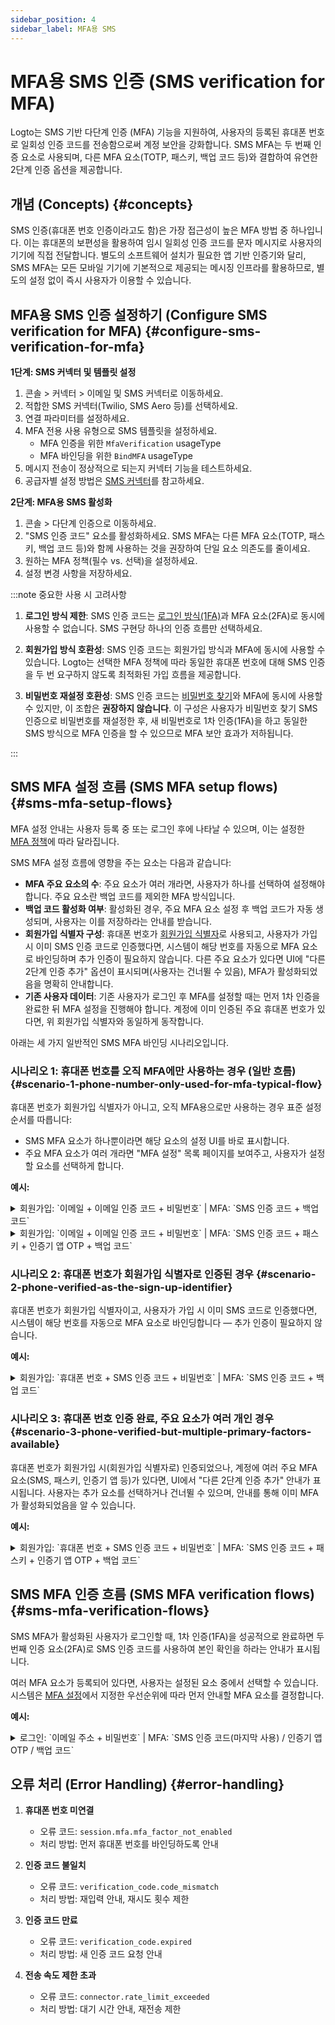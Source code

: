 ```yaml
---
sidebar_position: 4
sidebar_label: MFA용 SMS
---
```


# MFA용 SMS 인증 (SMS verification for MFA)

Logto는 SMS 기반 다단계 인증 (MFA) 기능을 지원하여, 사용자의 등록된 휴대폰 번호로 일회성 인증 코드를 전송함으로써 계정 보안을 강화합니다. SMS MFA는 두 번째 인증 요소로 사용되며, 다른 MFA 요소(TOTP, 패스키, 백업 코드 등)와 결합하여 유연한 2단계 인증 옵션을 제공합니다.

## 개념 (Concepts) \{#concepts}

SMS 인증(휴대폰 번호 인증이라고도 함)은 가장 접근성이 높은 MFA 방법 중 하나입니다. 이는 휴대폰의 보편성을 활용하여 임시 일회성 인증 코드를 문자 메시지로 사용자의 기기에 직접 전달합니다. 별도의 소프트웨어 설치가 필요한 앱 기반 인증기와 달리, SMS MFA는 모든 모바일 기기에 기본적으로 제공되는 메시징 인프라를 활용하므로, 별도의 설정 없이 즉시 사용자가 이용할 수 있습니다.

## MFA용 SMS 인증 설정하기 (Configure SMS verification for MFA) \{#configure-sms-verification-for-mfa}

**1단계: SMS 커넥터 및 템플릿 설정**

1. <CloudLink to="/connectors/passwordless">콘솔 > 커넥터 > 이메일 및 SMS 커넥터</CloudLink>로
   이동하세요.
2. 적합한 SMS 커넥터(Twilio, SMS Aero 등)를 선택하세요.
3. 연결 파라미터를 설정하세요.
4. MFA 전용 사용 유형으로 SMS 템플릿을 설정하세요.
   - MFA 인증을 위한 `MfaVerification` usageType
   - MFA 바인딩을 위한 `BindMFA` usageType
5. 메시지 전송이 정상적으로 되는지 커넥터 기능을 테스트하세요.
6. 공급자별 설정 방법은 [SMS 커넥터](/connectors/sms-connectors)를 참고하세요.

**2단계: MFA용 SMS 활성화**

1. <CloudLink to="/mfa">콘솔 > 다단계 인증</CloudLink>으로 이동하세요.
2. "SMS 인증 코드" 요소를 활성화하세요. SMS MFA는 다른 MFA 요소(TOTP, 패스키, 백업 코드 등)와 함께 사용하는 것을 권장하여 단일 요소 의존도를 줄이세요.
3. 원하는 MFA 정책(필수 vs. 선택)을 설정하세요.
4. 설정 변경 사항을 저장하세요.

:::note 중요한 사용 시 고려사항

1. **로그인 방식 제한**: SMS 인증 코드는 [로그인 방식(1FA)](/end-user-flows/sign-up-and-sign-in/sign-in)과 MFA 요소(2FA)로 동시에 사용할 수 없습니다. SMS 구현당 하나의 인증 흐름만 선택하세요.

2. **회원가입 방식 호환성**: SMS 인증 코드는 회원가입 방식과 MFA에 동시에 사용할 수 있습니다. Logto는 선택한 MFA 정책에 따라 동일한 휴대폰 번호에 대해 SMS 인증을 두 번 요구하지 않도록 최적화된 가입 흐름을 제공합니다.

3. **비밀번호 재설정 호환성**: SMS 인증 코드는 [비밀번호 찾기](/end-user-flows/sign-up-and-sign-in/reset-password)와 MFA에 동시에 사용할 수 있지만, 이 조합은 **권장하지 않습니다**. 이 구성은 사용자가 비밀번호 찾기 SMS 인증으로 비밀번호를 재설정한 후, 새 비밀번호로 1차 인증(1FA)을 하고 동일한 SMS 방식으로 MFA 인증을 할 수 있으므로 MFA 보안 효과가 저하됩니다.

:::

## SMS MFA 설정 흐름 (SMS MFA setup flows) \{#sms-mfa-setup-flows}

MFA 설정 안내는 사용자 등록 중 또는 로그인 후에 나타날 수 있으며, 이는 설정한 [MFA 정책](/end-user-flows/mfa/configure-mfa#global-mfa-configuration)에 따라 달라집니다.

SMS MFA 설정 흐름에 영향을 주는 요소는 다음과 같습니다:

- **MFA 주요 요소의 수**: 주요 요소가 여러 개라면, 사용자가 하나를 선택하여 설정해야 합니다. 주요 요소란 백업 코드를 제외한 MFA 방식입니다.
- **백업 코드 활성화 여부**: 활성화된 경우, 주요 MFA 요소 설정 후 백업 코드가 자동 생성되며, 사용자는 이를 저장하라는 안내를 받습니다.
- **회원가입 식별자 구성**: 휴대폰 번호가 [회원가입 식별자](/end-user-flows/sign-up-and-sign-in/sign-up#set-up-the-sign-up-identifier)로 사용되고, 사용자가 가입 시 이미 SMS 인증 코드로 인증했다면, 시스템이 해당 번호를 자동으로 MFA 요소로 바인딩하며 추가 인증이 필요하지 않습니다. 다른 주요 요소가 있다면 UI에 "다른 2단계 인증 추가" 옵션이 표시되며(사용자는 건너뛸 수 있음), MFA가 활성화되었음을 명확히 안내합니다.
- **기존 사용자 데이터**: 기존 사용자가 로그인 후 MFA를 설정할 때는 먼저 1차 인증을 완료한 뒤 MFA 설정을 진행해야 합니다. 계정에 이미 인증된 주요 휴대폰 번호가 있다면, 위 회원가입 식별자와 동일하게 동작합니다.

아래는 세 가지 일반적인 SMS MFA 바인딩 시나리오입니다.

### 시나리오 1: 휴대폰 번호를 오직 MFA에만 사용하는 경우 (일반 흐름) \{#scenario-1-phone-number-only-used-for-mfa-typical-flow}

휴대폰 번호가 회원가입 식별자가 아니고, 오직 MFA용으로만 사용하는 경우 표준 설정 순서를 따릅니다:

- SMS MFA 요소가 하나뿐이라면 해당 요소의 설정 UI를 바로 표시합니다.
- 주요 MFA 요소가 여러 개라면 "MFA 설정" 목록 페이지를 보여주고, 사용자가 설정할 요소를 선택하게 합니다.

**예시:**

<details>
  <summary>
    회원가입: `이메일 + 이메일 인증 코드 + 비밀번호` | MFA: `SMS 인증 코드 + 백업 코드`
  </summary>
  <img src="/img/assets/sms-mfa-setup-scenario-1-1.png" alt="SMS MFA 설정 흐름 1-1" />
</details>

<details>
  <summary>
    회원가입: `이메일 + 이메일 인증 코드 + 비밀번호` | MFA: `SMS 인증 코드 + 패스키 + 인증기 앱 OTP
    + 백업 코드`
  </summary>
  <img src="/img/assets/sms-mfa-setup-scenario-1-2.png" alt="SMS MFA 설정 흐름 1-2" />
</details>

### 시나리오 2: 휴대폰 번호가 회원가입 식별자로 인증된 경우 \{#scenario-2-phone-verified-as-the-sign-up-identifier}

휴대폰 번호가 회원가입 식별자이고, 사용자가 가입 시 이미 SMS 코드로 인증했다면, 시스템이 해당 번호를 자동으로 MFA 요소로 바인딩합니다 — 추가 인증이 필요하지 않습니다.

**예시:**

<details>
  <summary>
    회원가입: `휴대폰 번호 + SMS 인증 코드 + 비밀번호` | MFA: `SMS 인증 코드 + 백업 코드`
  </summary>
  <img src="/img/assets/sms-mfa-setup-scenario-2.png" alt="SMS MFA 설정 흐름 2" />
</details>

### 시나리오 3: 휴대폰 번호 인증 완료, 주요 요소가 여러 개인 경우 \{#scenario-3-phone-verified-but-multiple-primary-factors-available}

휴대폰 번호가 회원가입 시(회원가입 식별자로) 인증되었으나, 계정에 여러 주요 MFA 요소(SMS, 패스키, 인증기 앱 등)가 있다면, UI에서 "다른 2단계 인증 추가" 안내가 표시됩니다. 사용자는 추가 요소를 선택하거나 건너뛸 수 있으며, 안내를 통해 이미 MFA가 활성화되었음을 알 수 있습니다.

**예시:**

<details>
  <summary>
    회원가입: `휴대폰 번호 + SMS 인증 코드 + 비밀번호` | MFA: `SMS 인증 코드 + 패스키 + 인증기 앱
    OTP + 백업 코드`
  </summary>
  <img src="/img/assets/sms-mfa-setup-scenario-3.png" alt="SMS MFA 설정 흐름 3" />
</details>

## SMS MFA 인증 흐름 (SMS MFA verification flows) \{#sms-mfa-verification-flows}

SMS MFA가 활성화된 사용자가 로그인할 때, 1차 인증(1FA)을 성공적으로 완료하면 두 번째 인증 요소(2FA)로 SMS 인증 코드를 사용하여 본인 확인을 하라는 안내가 표시됩니다.

여러 MFA 요소가 등록되어 있다면, 사용자는 설정된 요소 중에서 선택할 수 있습니다. 시스템은 [MFA 설정](/end-user-flows/mfa/configure-mfa#mfa-verification-flow)에서 지정한 우선순위에 따라 먼저 안내할 MFA 요소를 결정합니다.

**예시:**

<details>
  <summary>
    로그인: `이메일 주소 + 비밀번호` | MFA: `SMS 인증 코드(마지막 사용) / 인증기 앱 OTP / 백업 코드`
  </summary>
  <img src="/img/assets/sms-mfa-verification-flow.png" alt="SMS MFA 인증 흐름" />
</details>

## 오류 처리 (Error Handling) \{#error-handling}

1. **휴대폰 번호 미연결**

   - 오류 코드: `session.mfa.mfa_factor_not_enabled`
   - 처리 방법: 먼저 휴대폰 번호를 바인딩하도록 안내

2. **인증 코드 불일치**

   - 오류 코드: `verification_code.code_mismatch`
   - 처리 방법: 재입력 안내, 재시도 횟수 제한

3. **인증 코드 만료**

   - 오류 코드: `verification_code.expired`
   - 처리 방법: 새 인증 코드 요청 안내

4. **전송 속도 제한 초과**
   - 오류 코드: `connector.rate_limit_exceeded`
   - 처리 방법: 대기 시간 안내, 재전송 제한
